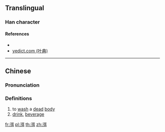 {{character info/new}}
==Translingual==

===Han character===
{{Han char|rn=85|rad=水|as=09|sn=12|four=31140|canj=ENSJ|ids=⿰氵弭}}

====References====
* {{Han ref|kx=0635.080|dkj=17787|dj=1042.060|hdz=31690.010|uh=6E33|ud=28211|bh=D9F7|bd=55799}}
* [http://yedict.com/htm/6E/6E33.htm yedict.com (叶典)]

----

==Chinese==
{{zh-forms}}

===Pronunciation===
{{zh-pron
|m=mǐ
|c=mai5
|mc=y
|oc=y
|ma=
|cat=v,n
}}

===Definitions===
{{zh-hanzi}}

# to [[wash]] a [[dead]] [[body]]
# [[drink]], [[beverage]]

[[fr:渳]]
[[pl:渳]]
[[th:渳]]
[[zh:渳]]
